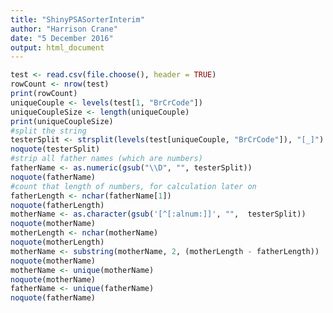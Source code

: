 ```yaml
---
title: "ShinyPSASorterInterim"
author: "Harrison Crane"
date: "5 December 2016"
output: html_document
---
```


```r
test <- read.csv(file.choose(), header = TRUE)
rowCount <- nrow(test)
print(rowCount)
uniqueCouple <- levels(test[1, "BrCrCode"])
uniqueCoupleSize <- length(uniqueCouple)
print(uniqueCoupleSize)
#split the string
testerSplit <- strsplit(levels(test[uniqueCouple, "BrCrCode"]), "[_]")
noquote(testerSplit)
#strip all father names (which are numbers)
fatherName <- as.numeric(gsub("\\D", "", testerSplit))
noquote(fatherName)
#count that length of numbers, for calculation later on
fatherLength <- nchar(fatherName[1])
noquote(fatherLength)
motherName <- as.character(gsub('[^[:alnum:]]', "",  testerSplit))
noquote(motherName)
motherLength <- nchar(motherName)
noquote(motherLength)
motherName <- substring(motherName, 2, (motherLength - fatherLength))
noquote(motherName)
motherName <- unique(motherName)
noquote(motherName)
fatherName <- unique(fatherName)
noquote(fatherName)
```
